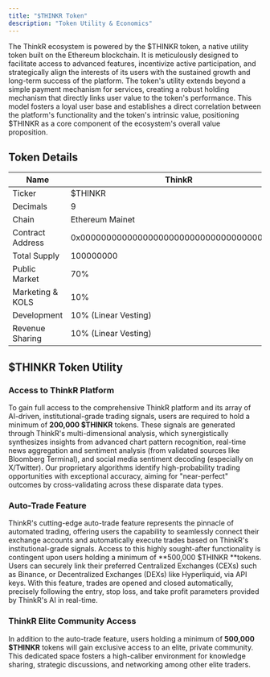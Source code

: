 ```yaml
---
title: "$THINKR Token"
description: "Token Utility & Economics"
---
```


The ThinkR ecosystem is powered by the \$THINKR token, a native utility token built on the Ethereum blockchain. It is meticulously designed to facilitate access to advanced features, incentivize active participation, and strategically align the interests of its users with the sustained growth and long-term success of the platform. The token's utility extends beyond a simple payment mechanism for services, creating a robust holding mechanism that directly links user value to the token's performance. This model fosters a loyal user base and establishes a direct correlation between the platform's functionality and the token's intrinsic value, positioning \$THINKR as a core component of the ecosystem's overall value proposition.

## Token Details

| Name             | ThinkR                                     |
| ---------------- | ------------------------------------------ |
| Ticker           | \$THINKR                                   |
| Decimals         | 9                                          |
| Chain            | Ethereum Mainet                            |
| Contract Address | 0x000000000000000000000000000000000000dead |
| Total Supply     | 100000000                                  |
| Public Market    | 70%                                        |
| Marketing & KOLS | 10%                                        |
| Development      | 10% (Linear Vesting)                       |
| Revenue Sharing  | 10% (Linear Vesting)                       |

## \$THINKR Token Utility

### Access to ThinkR Platform

To gain full access to the comprehensive ThinkR platform and its array of AI-driven, institutional-grade trading signals, users are required to hold a minimum of **200,000 \$THINKR** tokens. These signals are generated through ThinkR's multi-dimensional analysis, which synergistically synthesizes insights from advanced chart pattern recognition, real-time news aggregation and sentiment analysis (from validated sources like Bloomberg Terminal), and social media sentiment decoding (especially on X/Twitter). Our proprietary algorithms identify high-probability trading opportunities with exceptional accuracy, aiming for "near-perfect" outcomes by cross-validating across these disparate data types.

### Auto-Trade Feature

ThinkR's cutting-edge auto-trade feature represents the pinnacle of automated trading, offering users the capability to seamlessly connect their exchange accounts and automatically execute trades based on ThinkR's institutional-grade signals. Access to this highly sought-after functionality is contingent upon users holding a minimum of **500,000 \$THINKR **tokens. Users can securely link their preferred Centralized Exchanges (CEXs) such as Binance, or Decentralized Exchanges (DEXs) like Hyperliquid, via API keys. With this feature, trades are opened and closed automatically, precisely following the entry, stop loss, and take profit parameters provided by ThinkR's AI in real-time.

### ThinkR Elite Community Access

In addition to the auto-trade feature, users holding a minimum of **500,000 \$THINKR** tokens will gain exclusive access to an elite, private community. This dedicated space fosters a high-caliber environment for knowledge sharing, strategic discussions, and networking among other elite traders.